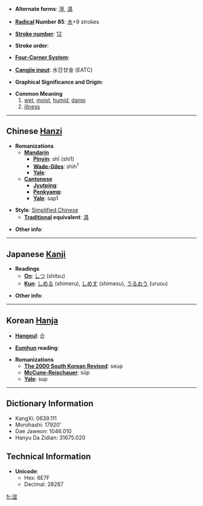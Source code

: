 * '''Alternate forms''': [[溼]], [[濕]]

* '''[[Wiktionary:Chinese radical index| Radical]] Number 85''': [[Wiktionary:Chinese radical index 水|水]]+9 strokes

* '''[[Wiktionary:Chinese total strokes index|Stroke number]]''': [[Wiktionary:Chinese total strokes index 12|12]]

* '''Stroke order''': 

* '''[[Wiktionary:Chinese four corner index|Four-Corner System]]''': 

* '''[[Wiktionary:Chinese Cangjie index|Cangjie input]]''': 水日廿金 (EATC)

* '''Graphical Significance and Origin''': 

* '''Common Meaning'''
*#[[wet]], [[moist]], [[humid]], [[damp]]
*# [[illness]]

----

== Chinese [[Hanzi]] ==

* '''Romanizations'''
** '''[[Mandarin]]'''
*** '''[[Pinyin]]''': shī (shi1)
*** '''[[Wade-Giles]]''': shih<sup>1</sup>
*** '''[[Yale]]''': 
** '''[[Cantonese]]'''
*** '''[[Jyutping]]''':
*** '''[[Penkyamp]]''': 
*** '''[[Yale]]''': sap1

* '''Style''': [[Simplified Chinese]] 
** '''[[Traditional Chinese|Traditional]] equivalent''': [[濕]]

* '''Other info''': 

----

== Japanese [[Kanji]] ==

* '''Readings'''
** '''[[On]]''': [[しつ]] (shitsu)
** '''[[Kun]]''': [[しめる]] (shimeru), [[しめす]] (shimesu), [[うるおう]] (uruou)

* '''Other info''':  

----

== Korean [[Hanja]] ==

* '''[[Hangeul]]''': 습

* '''[[Eumhun]] reading''': 

* '''Romanizations'''
** '''[[The 2000 South Korean Revised Romanization|The 2000 South Korean Revised]]''': seup
** '''[[McCune-Reischauer]]''': sŭp
** '''[[Yale]]''': sup

----

== Dictionary Information ==

* KangXi: 0639.111
* Morohashi: 17920'
* Dae Jaweon: 1046.010
* Hanyu Da Zidian: 31675.020

== Technical Information ==

* '''Unicode''':
** Hex: 6E7F
** Decimal: 28287

[[fr:湿]]